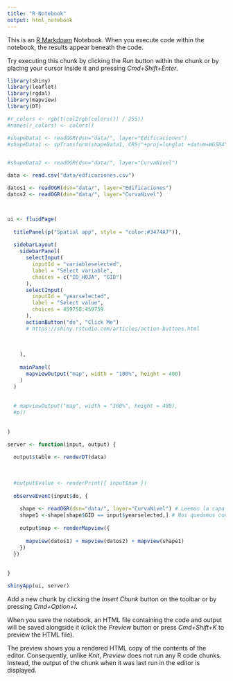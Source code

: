 ```yaml
---
title: "R Notebook"
output: html_notebook
---
```


This is an [R Markdown](http://rmarkdown.rstudio.com) Notebook. When you execute code within the notebook, the results appear beneath the code. 

Try executing this chunk by clicking the *Run* button within the chunk or by placing your cursor inside it and pressing *Cmd+Shift+Enter*. 

```r
library(shiny)
library(leaflet)
library(rgdal)
library(mapview)
library(DT)

#r_colors <- rgb(t(col2rgb(colors()) / 255))
#names(r_colors) <- colors()

#shapeData1 <- readOGR(dsn="data/", layer="Edificaciones")
#shapeData1 <- spTransform(shapeData1, CRS("+proj=longlat +datum=WGS84"))


#shapeData2 <- readOGR(dsn="data/", layer="CurvaNivel")

data <- read.csv("data/edficaciones.csv")

datos1 <- readOGR(dsn="data/", layer="Edificaciones")
datos2 <- readOGR(dsn="data/", layer="CurvaNivel")



ui <- fluidPage(
  
  titlePanel(p("Spatial app", style = "color:#3474A7")),
  
  sidebarLayout(
    sidebarPanel(
      selectInput(
        inputId = "variableselected",
        label = "Select variable",
        choices = c("ID_HOJA", "GID")
      ),
      selectInput(
        inputId = "yearselected",
        label = "Select value",
        choices = 459750:459759
      ),
      actionButton("do", "Click Me")
      # https://shiny.rstudio.com/articles/action-buttons.html
      
      
      
    ),
    
    mainPanel(
      mapviewOutput("map", width = "100%", height = 400)
    )
  )
  
  
  # mapviewOutput("map", width = "100%", height = 400),
  #p()
  
  
)

server <- function(input, output) {
  
  output$table <- renderDT(data)
  
  
  
  #output$value <- renderPrint({ input$num })
  
  observeEvent(input$do, {
    
    shape <- readOGR(dsn="data/", layer="CurvaNivel") # Leemos la capa
    shape1 <-shape[shape$GID == input$yearselected,] # Nos quedamos con el valor que nos interesa - 469896 - 459757
    
    output$map <- renderMapview({
      
      mapview(datos1) + mapview(datos2) + mapview(shape1)
    })
  })
  
 
} 

shinyApp(ui, server)

```

Add a new chunk by clicking the *Insert Chunk* button on the toolbar or by pressing *Cmd+Option+I*.

When you save the notebook, an HTML file containing the code and output will be saved alongside it (click the *Preview* button or press *Cmd+Shift+K* to preview the HTML file). 

The preview shows you a rendered HTML copy of the contents of the editor. Consequently, unlike *Knit*, *Preview* does not run any R code chunks. Instead, the output of the chunk when it was last run in the editor is displayed.

